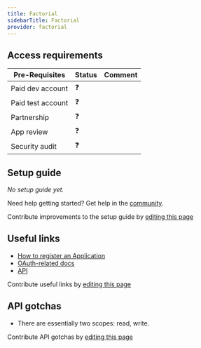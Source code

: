 ```yaml
---
title: Factorial
sidebarTitle: Factorial
provider: factorial
---
```




<Overview />
<PreBuiltTooling provider={providers[pageMetadata.provider]} />
<PreBuiltUseCases />

## Access requirements
| Pre-Requisites | Status | Comment|
| - | - | - |
| Paid dev account | ❓ |  |
| Paid test account | ❓ |  |
| Partnership | ❓ | |
| App review | ❓ |  |
| Security audit | ❓ | |


## Setup guide

_No setup guide yet._

<Tip>Need help getting started? Get help in the [community](https://nango.dev/slack).</Tip>

<Note>Contribute improvements to the setup guide by [editing this page](https://github.com/nangohq/nango/tree/master/docs-v2/integrations/all/factorial.mdx)</Note>


## Useful links

-   [How to register an Application](https://help.factorialhr.com/getting-started-with-factorial-api#CINQ)
-   [OAuth-related docs](https://help.factorialhr.com/getting-started-with-factorial-api#SIX)
-   [API](https://help.factorialhr.com/apps-integrations#factorial-api)

<Note>Contribute useful links by [editing this page](https://github.com/nangohq/nango/tree/master/docs-v2/integrations/all/factorial.mdx)</Note>

## API gotchas

-   There are essentially two scopes: read, write.

<Note>Contribute API gotchas by [editing this page](https://github.com/nangohq/nango/tree/master/docs-v2/integrations/all/factorial.mdx)</Note>
